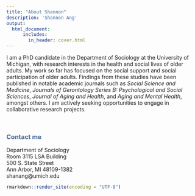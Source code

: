 ```yaml
---
title: "About Shannon" 
description: 'Shannon Ang'
output:
  html_document:    
      includes:
        in_header: cover.html
---
```


I am a PhD candidate in the Department of Sociology at the University of Michigan, with research interests in the health and social lives of older adults. My work so far has focused on the social support and social participation of older adults. Findings from these studies have been published in notable academic journals such as *Social Science and Medicine*, *Journals of Gerontology Series B: Psychological and Social Sciences*, *Journal of Aging and Health*, and *Aging and Mental Health*, amongst others. I am actively seeking opportunities to engage in collaborative research projects. 

<br/>

### <span style="color:#436396">Contact me</span>
<p>
Department of Sociology <br/>
Room 3115 LSA Building <br/>
500 S. State Street <br/>
Ann Arbor, MI 48109-1382 <br/>
shanang@umich.edu
</p>

```r
rmarkdown::render_site(encoding = "UTF-8")
```

